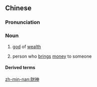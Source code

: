{{also|财神}}
==Chinese==
{{zh-forms|s=财神}}

===Pronunciation===
{{zh-pron
|m=cáishén,tl=y
|c=coi4 san4
|mn=châi-sîn
|cat=n
}}

===Noun===
{{zh-noun}}

# {{lb|zh|mythology}} [[god]] of [[wealth]]
# person who [[bring]]s [[money]] to someone

====Derived terms====
{{zh-der|五路財神|增福財神|接財神|過路財神|財神爺}}

[[zh-min-nan:財神]]